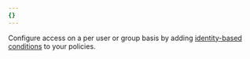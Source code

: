 ```yaml
---
{}
---
```


Configure access on a per user or group basis by adding [identity-based conditions](/cloudflare-one/policies/gateway/identity-selectors/) to your policies.
